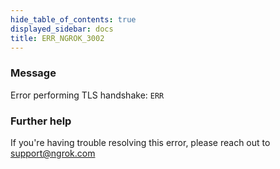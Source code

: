 ```yaml
---
hide_table_of_contents: true
displayed_sidebar: docs
title: ERR_NGROK_3002
---
```


### Message

Error performing TLS handshake: `ERR`

<ErrorDetails />

### Further help

If you're having trouble resolving this error, please reach out to [support@ngrok.com](mailto:support@ngrok.com?subject=Help%20with%20ERR_NGROK_3002)

